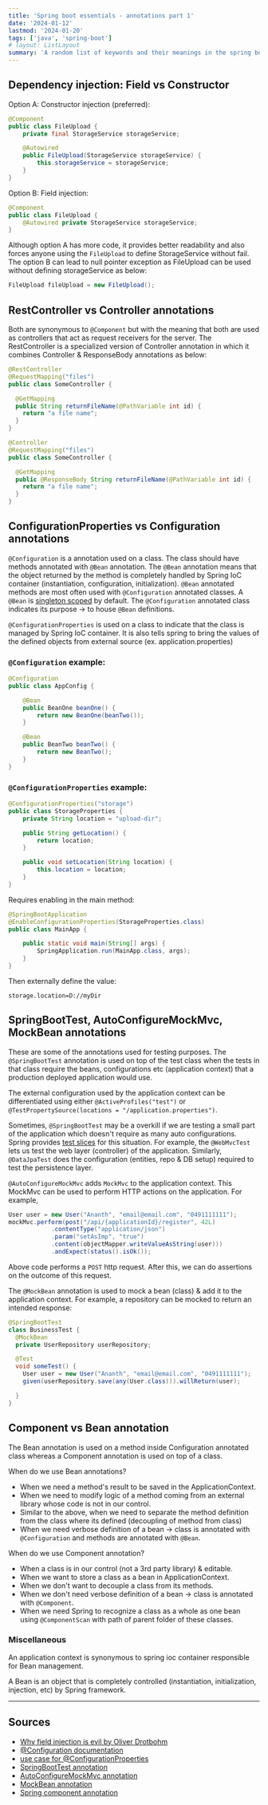 ```yaml
---
title: 'Spring boot essentials - annotations part 1'
date: '2024-01-12'
lastmod: '2024-01-20'
tags: ['java', 'spring-boot']
# layout: ListLayout
summary: 'A random list of keywords and their meanings in the spring boot world - part 1'
---
```


<TOCInline toc={props.toc} exclude="Overview" />

## Dependency injection: Field vs Constructor

Option A: Constructor injection (preferred):

```java:FileUpload.java
@Component
public class FileUpload {
    private final StorageService storageService;

    @Autowired
    public FileUpload(StorageService storageService) {
        this.storageService = storageService;
    }
}
```

Option B: Field injection:

```java:FileUpload.java
@Component
public class FileUpload {
    @Autowired private StorageService storageService;
}
```

Although option A has more code, it provides better readability and also forces anyone using the `FileUpload` to define StorageService without fail. The option B can lead to null pointer exception as
FileUpload can be used without defining storageService as below:

```java
FileUpload fileUpload = new FileUpload();
```

## RestController vs Controller annotations

Both are synonymous to `@Component` but with the meaning that both are used as controllers that act as request receivers for the server.
The RestController is a specialized version of Controller annotation in which it combines Controller & ResponseBody annotations as below:

```java
@RestController
@RequestMapping("files")
public class SomeController {

  @GetMapping
  public String returnFileName(@PathVariable int id) {
    return "a file name";
  }
}
```

```java
@Controller
@RequestMapping("files")
public class SomeController {

  @GetMapping
  public @ResponseBody String returnFileName(@PathVariable int id) {
    return "a file name";
  }
}
```

## ConfigurationProperties vs Configuration annotations

`@Configuration` is a annotation used on a class. The class should have methods annotated with `@Bean` annotation.
The `@Bean` annotation means that the object returned by the method is completely handled by Spring IoC container (instantiation, configuration, initialization). `@Bean` annotated methods are most often used with `@Configuration` annotated classes. A `@Bean` is [singleton scoped](https://docs.spring.io/spring-framework/reference/core/beans/factory-scopes.html) by default.
The `@Configuration` annotated class indicates its purpose -> to house `@Bean` definitions.

`@ConfigurationProperties` is used on a class to indicate that the class is managed by Spring IoC container. It is also tells spring to bring the values of the defined objects from external source (ex. application.properties)

### `@Configuration` example:

```java:AppConfig.java
@Configuration
public class AppConfig {

	@Bean
	public BeanOne beanOne() {
		return new BeanOne(beanTwo());
	}

	@Bean
	public BeanTwo beanTwo() {
		return new BeanTwo();
	}
}

```

### `@ConfigurationProperties` example:

```java:StorageProperties.java
@ConfigurationProperties("storage")
public class StorageProperties {
    private String location = "upload-dir";

    public String getLocation() {
        return location;
    }

    public void setLocation(String location) {
        this.location = location;
    }
}
```

Requires enabling in the main method:

```java:MainApp.java
@SpringBootApplication
@EnableConfigurationProperties(StorageProperties.class)
public class MainApp {

    public static void main(String[] args) {
        SpringApplication.run(MainApp.class, args);
    }
}
```

Then externally define the value:

```properties:application.properties
storage.location=D://myDir
```

## SpringBootTest, AutoConfigureMockMvc, MockBean annotations

These are some of the annotations used for testing purposes.
The `@SpringBootTest` annotation is used on top of the test class when the tests in that class require the beans, configurations etc (application context) that a production
deployed application would use.

The external configuration used by the application context can be differentiated using either `@ActiveProfiles("test")` or `@TestPropertySource(locations = "/application.properties")`.

Sometimes, `@SpringBootTest` may be a overkill if we are testing a small part of the application which doesn't require as many auto configurations. Spring
provides [test slices](https://docs.spring.io/spring-boot/docs/current/reference/html/test-auto-configuration.html) for this situation. For example,
the `@WebMvcTest` lets us test the web layer (controller) of the application. Similarly, `@DataJpaTest` does the configuration (entities, repo & DB setup)
required to test the persistence layer.

`@AutoConfigureMockMvc` adds `MockMvc` to the application context. This MockMvc can be used to perform HTTP actions on the application. For example,

```java
User user = new User("Ananth", "email@email.com", "0491111111");
mockMvc.perform(post("/api/{applicationId}/register", 42L)
            .contentType("application/json")
            .param("setAsImp", "true")
            .content(objectMapper.writeValueAsString(user)))
            .andExpect(status().isOk());
```

Above code performs a `POST` http request. After this, we can do assertions on the outcome of this request.

The `@MockBean` annotation is used to mock a bean (class) & add it to the application context. For example, a repository can be mocked to return an intended response:

```java
@SpringBootTest
class BusinessTest {
  @MockBean
  private UserRepository userRepository;

  @Test
  void someTest() {
    User user = new User("Ananth", "email@email.com", "0491111111");
    given(userRepository.save(any(User.class))).willReturn(user);

  }
}
```

## Component vs Bean annotation

The Bean annotation is used on a method inside Configuration annotated class whereas a Component annotation is used on top of a class.

When do we use Bean annotations?

- When we need a method's result to be saved in the ApplicationContext.
- When we need to modify logic of a method coming from an external library whose code is not in our control.
- Similar to the above, when we need to separate the method definition from the class where its defined (decoupling of method from class)
- When we need verbose definition of a bean -> class is annotated with `@Configuration` and methods are annotated with `@Bean`.

When do we use Component annotation?

- When a class is in our control (not a 3rd party library) & editable.
- When we want to store a class as a bean in ApplicationContext.
- When we don't want to decouple a class from its methods.
- When we don't need verbose definition of a bean -> class is annotated with `@Component`.
- When we need Spring to recognize a class as a whole as one bean using `@ComponentScan` with path of parent folder of these classes.

### Miscellaneous

An application context is synonymous to spring ioc container responsible for Bean management.

A Bean is an object that is completely controlled (instantiation, initialization, injection, etc) by Spring framework.

---

## Sources

- [Why field injection is evil by Oliver Drotbohm](https://odrotbohm.de/2013/11/why-field-injection-is-evil/)
- [@Configuration documentation](https://docs.spring.io/spring-framework/reference/core/beans/java/configuration-annotation.html)
- [use case for @ConfigurationProperties](https://spring.io/guides/gs/uploading-files/)
- [SpringBootTest annotation](https://docs.spring.io/spring-boot/docs/current/api/org/springframework/boot/test/context/SpringBootTest.html)
- [AutoConfigureMockMvc annotation](https://docs.spring.io/spring-boot/docs/current/api/org/springframework/boot/test/autoconfigure/web/servlet/AutoConfigureMockMvc.html)
- [MockBean annotation](https://docs.spring.io/spring-boot/docs/current/api/org/springframework/boot/test/mock/mockito/MockBean.html)
- [Spring component annotation](https://www.baeldung.com/spring-component-annotation)
